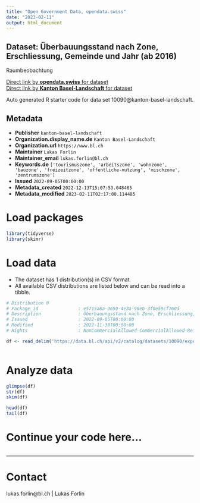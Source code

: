 ```yaml
---
title: "Open Government Data, opendata.swiss"
date: "2023-02-11"
output: html_document
---
```


## Dataset: Überbauungsstand nach Zone, Erschliessung, Gemeinde und Jahr (ab 2016)

Raumbeobachtung

[Direct link by **opendata.swiss** for dataset](https://opendata.swiss/de/dataset/uberbauungsstand-nach-zone-erschliessung-gemeinde-und-jahr-ab-2016)<br>
[Direct link by **Kanton Basel-Landschaft** for dataset](https://data.bl.ch/explore/dataset/10090/)

Auto generated R starter code for data set 10090@kanton-basel-landschaft.

## Metadata

- **Publisher** `kanton-basel-landschaft`
- **Organization.display_name.de** `Kanton Basel-Landschaft`
- **Organization.url** `https://www.bl.ch`
- **Maintainer** `Lukas Forlin`
- **Maintainer_email** `lukas.forlin@bl.ch`
- **Keywords.de** `['tourismuszone', 'arbeitszone', 'wohnzone', 'bauzone', 'freizeitzone', 'offentliche-nutzung', 'mischzone', 'zentrumszone']`
- **Issued** `2022-09-05T00:00:00`
- **Metadata_created** `2022-12-13T15:07:53.048485`
- **Metadata_modified** `2023-02-11T02:17:00.114485`


# Load packages

```r

library(tidyverse)
library(skimr)

```

# Load data

-   The dataset has 1 distribution(s) in CSV format.
-   All available CSV distributions are listed below and can be read into a tibble.

```r

# Distribution 0
# Package_id               : e5715a8a-3650-4e3a-90eb-3f0e59cf7603
# Description              : Überbauungsstand nach Zone, Erschliessung, Gemeinde und Jahr (ab 2016) (csv)
# Issued                   : 2022-09-05T00:00:00
# Modified                 : 2022-11-30T00:00:00
# Rights                   : NonCommercialAllowed-CommercialAllowed-ReferenceRequired

df <- read_delim('https://data.bl.ch/api/v2/catalog/datasets/10090/exports/csv')



```

# Analyze data

```r

glimpse(df)
str(df)
skim(df)

head(df)
tail(df)

```

# Continue your code here...

```r

```

------------------------------------------------------------------------

# Contact

lukas.forlin@bl.ch | Lukas Forlin
